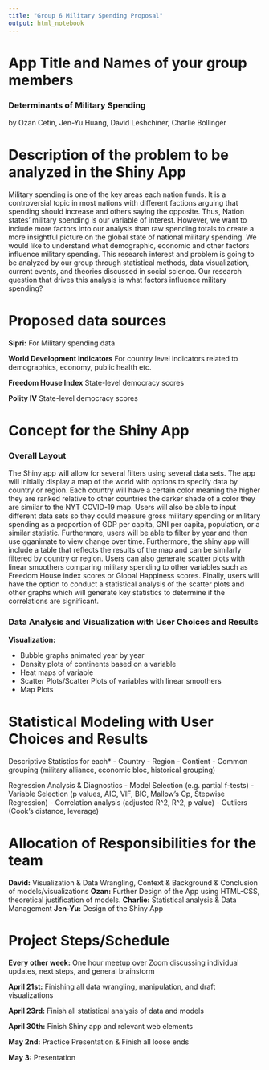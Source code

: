 ```yaml
---
title: "Group 6 Military Spending Proposal"
output: html_notebook
---
```


# App Title and Names of your group members

### Determinants of Military Spending

by Ozan Cetin, Jen-Yu Huang, David Leshchiner, Charlie Bollinger

# Description of the problem to be analyzed in the Shiny App

Military spending is one of the key areas each nation funds. It is a controversial topic in most nations with different factions arguing that spending should increase and others saying the opposite. Thus, Nation states’ military spending is our variable of interest. However, we want to include more factors into our analysis than raw spending totals to create a more insightful picture on the global state of national military spending. We would like to understand what demographic, economic and other factors influence military spending. This research interest and problem is going to be analyzed by our group through statistical methods, data visualization, current events, and theories discussed in social science. Our research question that drives this analysis is what factors influence military spending?

# Proposed data sources 

**Sipri:** For Military spending data

**World Development Indicators** For country level indicators related to demographics, economy, public health etc. 

**Freedom House Index** State-level democracy scores

**Polity IV** State-level democracy scores

# Concept for the Shiny App

### Overall Layout

The Shiny app will allow for several filters using several data sets. The app will initially display a map of the world with options to specify data by country or region. Each country will have a certain color meaning the higher they are ranked relative to other countries the darker shade of a color they are similar to the NYT COVID-19 map. Users will also be able to input different data sets so they could measure gross military spending or military spending as a proportion of GDP per capita, GNI per capita, population, or a similar statistic. Furthermore, users will be able to filter by year and then use gganimate to view change over time. Furthermore, the shiny app will include a table that reflects the results of the map and can be similarly filtered by country or region. Users can also generate scatter plots with linear smoothers comparing military spending to other variables such as Freedom House index scores or Global Happiness scores. Finally, users will have the option to conduct a statistical analysis of the scatter plots and other graphs which will generate key statistics to determine if the correlations are significant. 

### Data Analysis and Visualization with User Choices and Results 

**Visualization:** 

- Bubble graphs animated year by year
- Density plots of continents based on a variable
- Heat maps of variable
- Scatter Plots/Scatter Plots of variables with linear smoothers
- Map Plots

# Statistical Modeling with User Choices and Results 

Descriptive Statistics for each*
- Country
- Region
- Contient
- Common grouping (military alliance, economic bloc, historical grouping)

Regression Analysis & Diagnostics
- Model Selection (e.g. partial f-tests)
- Variable Selection (p values, AIC, VIF, BIC, Mallow's Cp, Stepwise Regression)
- Correlation analysis (adjusted R^2, R^2, p value)
- Outliers (Cook's distance, leverage)


# Allocation of Responsibilities for the team 

**David:** Visualization & Data Wrangling, Context & Background & Conclusion of models/visualizations
**Ozan:** Further Design of the App using HTML-CSS, theoretical justification of models.
**Charlie:** Statistical analysis & Data Management
**Jen-Yu:** Design of the Shiny App

# Project Steps/Schedule

**Every other week:** One hour meetup over Zoom discussing individual updates, next steps, and general brainstorm

**April 21st:** Finishing all data wrangling, manipulation, and draft visualizations

**April 23rd:** Finish all statistical analysis of data and models

**April 30th:** Finish Shiny app and relevant web elements

**May 2nd:** Practice Presentation & Finish all loose ends

**May 3:** Presentation

